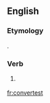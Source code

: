 ==English==

===Etymology===
{{suffix|convert|est|lang=en}}.

===Verb===
{{head|en}}

# {{context|archaic|lang=en}} {{second-person singular of|convert|lang=en}}

[[fr:convertest]]